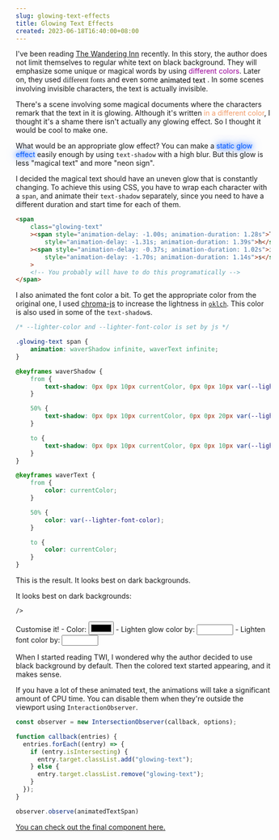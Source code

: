 ```yaml
---
slug: glowing-text-effects
title: Glowing Text Effects
created: 2023-06-18T16:40:00+08:00
---
```


<script
	lang="ts"
>

	let resultColor = '#cc00cc';
	let resultFontLightness = 0.1;
	let resultLightness = 0.2;
</script>

<style>
	.static-glow {
		color: rgb(0, 89, 255);
		text-shadow: 0 0 10px currentColor, 0 0 20px currentColor;
	}

	@media (prefers-color-scheme: dark) {
		.static-glow {
			color: rgb(0, 255, 255);
		}
	}

	.moving-text {
		--moving-color: black;
		animation: moving-text 1s infinite;
		color: transparent;
	}

	@keyframes moving-text {
		from {
			text-shadow: 0 -4px 0 var(--moving-color);
		}

		50% {
			text-shadow: 0 4px 0 var(--moving-color);
		}

		to {
			text-shadow: 0 -4px 0 var(--moving-color);
		}
	}
</style>


I've been reading [The Wandering Inn](https://wanderinginn.com/) recently. 
In this story, the author does not limit themselves to regular white text on black background. 
They will emphasize some unique or magical words by using <!-- prettier-ignore --><span style="color: #990099">different colors</span>. 
Later on, they used <!-- prettier-ignore --><span style="font-family: serif; font-size: 1.05em">different fonts</span>
and even some <!-- prettier-ignore --><span class="moving-text">animated text</span>
. <!-- prettier-ignore --><span class="text-slate-50 dark:text-slate-800">In some scenes involving invisible characters, 
    the text is actually invisible.</span>

There's a scene involving some magical documents where the characters remark that the text in it is glowing. 
Although it's written <!-- prettier-ignore --><span style="color:#f29b68">in a different color</span>, 
I thought it's a shame there isn't actually any glowing effect. So I thought it would be cool to make one.


What would be an appropriate glow effect? You can make 
a <!-- prettier-ignore --><span class="static-glow">static glow effect</span>
easily enough by using `text-shadow` with a high blur.
But this glow is less "magical text" and more "neon sign".

I decided the magical text should have an uneven glow that is constantly changing. To achieve this using CSS, you have to wrap each character with a `span`,
and animate their `text-shadow` separately, since you need to have a different duration and start time for each of them.

```html
<span
	class="glowing-text"
	><span style="animation-delay: -1.00s; animation-duration: 1.28s">T</span><span
		style="animation-delay: -1.31s; animation-duration: 1.39s">h</span
	><span style="animation-delay: -0.37s; animation-duration: 1.02s">i</span><span
		style="animation-delay: -1.70s; animation-duration: 1.14s">s</span
	>
    <!-- You probably will have to do this programatically -->
</span>
```

I also animated the font color a bit. To get the appropriate color from the original one, I used [chroma-js](https://github.com/gka/chroma.js) to increase the lightness 
in [`oklch`](https://developer.mozilla.org/en-US/docs/Web/CSS/color_value/oklch). This color is also used in some of the `text-shadow`s.

```css
/* --lighter-color and --lighter-font-color is set by js */

.glowing-text span {
	animation: waverShadow infinite, waverText infinite;
}

@keyframes waverShadow {
	from {
		text-shadow: 0px 0px 10px currentColor, 0px 0px 10px var(--lighter-color);
	}

	50% {
		text-shadow: 0px 0px 10px currentColor, 0px 0px 20px var(--lighter-color);
	}

	to {
		text-shadow: 0px 0px 10px currentColor, 0px 0px 10px var(--lighter-color);
	}
}

@keyframes waverText {
	from {
		color: currentColor;
	}

	50% {
		color: var(--lighter-font-color);
	}

	to {
		color: currentColor;
	}
}
```

This is the result. <!-- prettier-ignore --><span class="hidden dark:inline">It looks best on dark backgrounds.</span>

<GlowingText
	color={resultColor}
	lightnessOffset={resultLightness}
	fontLightnessOffset={resultFontLightness}
	text="This text is glowing magically"
/>

<p class="dark:hidden"> It looks best on dark backgrounds: </p>

<div
	class="bg-slate-800 p-4 dark:hidden"
>
	<GlowingText
		color={resultColor}
		lightnessOffset={resultLightness}
		fontLightnessOffset={resultFontLightness}
		text="This text is glowing magically"
		
	/>
</div>

Customise it!
	- Color: 
<input type="color" bind:value={resultColor} class="w-8 ml-2 my-0 h-8 align-middle" />
	- Lighten glow color by:
<input
	type="number"
	step="0.01"
	bind:value={resultLightness}
	min="0"
	max="0.5"
	class="w-16 ml-2 my-0"
/>
	- Lighten font color by:
<input
	type="number"
	step="0.01"
	bind:value={resultFontLightness}
	min="0"
	max="0.5"
	class="w-16 ml-2 my-0"
/>
    
When I started reading TWI, I wondered why the author decided to use black background by default. 
Then the colored text started appearing, and it makes sense.

If you have a lot of these animated text, the animations will take a significant amount of CPU time.
You can disable them when they're outside the viewport using `InteractionObserver`.

```ts
const observer = new IntersectionObserver(callback, options);

function callback(entries) {
  entries.forEach((entry) => {
	if (entry.isIntersecting) {
	  entry.target.classList.add("glowing-text");
	} else {
	  entry.target.classList.remove("glowing-text");
	}
  });
}

observer.observe(animatedTextSpan)
```

[You can check out the final component here.](https://github.com/ishamf/site/blob/main/src/lib/posts/2023-06-18-text-character-animation/GlowingText.svelte)